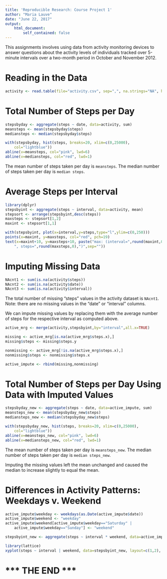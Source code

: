 ---
title: 'Reproducible Research: Course Project 1'
author: "Maria Lauve"
date: "June 22, 2017"
output: 
    html_document:
        self_contained: false
---

This assignments involves using data from activity monitoring devices to answer
questions about the activity levels of individuals tracked over 5-minute intervals
over a two-month period in October and November 2012.

# Reading in the Data

```{r readdata}
activity <- read.table(file="activity.csv", sep=",", na.strings="NA", header=TRUE)
```

# Total Number of Steps per Day

```{r}
stepsbyday <- aggregate(steps ~ date, data=activity, sum)
meansteps <- mean(stepsbyday$steps)
mediansteps <- median(stepsbyday$steps)

with(stepsbyday, hist(steps, breaks=20, xlim=c(0,25000),
    col="lightblue"))
abline(v=meansteps, col="pink", lwd=6)
abline(v=mediansteps, col="red", lwd=1)
```

The mean number of steps taken per day is `meansteps`.
The median number of steps taken per day is `median steps`.

# Average Steps per Interval

```{r}
library(dplyr)
stepsbyint <- aggregate(steps ~ interval, data=activity, mean)
stepsort <- arrange(stepsbyint,desc(steps))
maxsteps <- stepsort[1,2]
maxint <- stepsort[1,1]

with(stepsbyint, plot(x=interval,y=steps,type="l",ylim=c(0,250)))
points(x=maxint, y=maxsteps, col="red", pch=19)
text(x=maxint+10, y=maxsteps+10, paste("max: (interval=",round(maxint,0),
    ", steps=",round(maxsteps,0),")",sep=""))
```

# Imputing Missing Data

```{r}
NAcnt1 <- sum(is.na(activity$steps))
NAcnt2 <- sum(is.na(activity$date))
NAcnt3 <- sum(is.na(activity$interval))
```
The total number of missing "steps" values in the activity dataset is `NAcnt1`.
Note: there are no missing values in the "date" or "interval" columns.

We can impute missing values by replacing them with the average number of steps
for the respective interval as computed above.

```{r}
active_mrg <- merge(activity,stepsbyint,by="interval",all.x=TRUE)

missing <- active_mrg[is.na(active_mrg$steps.x),]
missing$steps <- missing$steps.y

nonmissing <- active_mrg[!is.na(active_mrg$steps.x),]
nonmissing$steps <- nonmissing$steps.x

active_impute <- rbind(missing,nonmissing)
```

# Total Number of Steps per Day Using Data with Imputed Values

```{r}
stepsbyday_new <- aggregate(steps ~ date, data=active_impute, sum)
meansteps_new <- mean(stepsbyday_new$steps)
mediansteps_new <- median(stepsbyday_new$steps)

with(stepsbyday_new, hist(steps, breaks=20, xlim=c(0,25000),
    col="lightblue"))
abline(v=meansteps_new, col="pink", lwd=6)
abline(v=mediansteps_new, col="red", lwd=1)
```

The mean number of steps taken per day is `meansteps_new`.
The median number of steps taken per day is `median steps_new`.

Imputing the missing values left the mean unchanged and caused
the median to increase slightly to equal the mean.

# Differences in Activity Patterns: Weekdays v. Weekend

```{r}
active_impute$weekday <- weekdays(as.Date(active_impute$date))
active_impute$weekend <- "weekday"
active_impute$weekend[active_impute$weekday=="Saturday" |
    active_impute$weekday=="Sunday"] <- "weekend"

stepsbyint_new <- aggregate(steps ~ interval * weekend, data=active_impute, mean)

library(lattice)
xyplot(steps ~ interval | weekend, data=stepsbyint_new, layout=c(1,2), type="l")
```

# *** THE END ***

